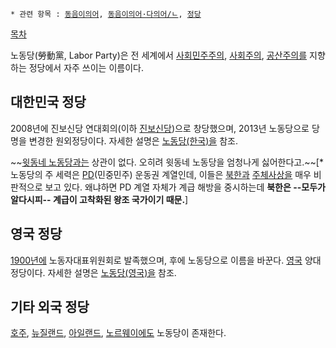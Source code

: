  * 관련 항목 : [[동음이의어]], [[동음이의어·다의어/ㄴ]], [[정당]]

[[목차]]

노동당(勞動黨, Labor Party)은 전 세계에서 [[사회민주주의]], [[사회주의]], [[공산주의]]를 지향하는 정당에서 자주 쓰이는 이름이다.

== 대한민국 정당 ==
2008년에 진보신당 연대회의(이하 [[진보신당]])으로 창당했으며, 2013년 노동당으로 당명을 변경한 원외정당이다. 자세한 설명은 [[노동당(한국)]]을 참조.

~~[[조선노동당|윗동네 노동당]]과는 상관이 없다. 오히려 윗동네 노동당을 엄청나게 싫어한다고.~~[* 노동당의 주 세력은 [[PD]](민중민주) 운동권 계열인데, 이들은 [[북한]]과 [[주체사상]]을 매우 비판적으로 보고 있다. 왜냐하면 PD 계열 자체가 계급 해방을 중시하는데 '''북한은 --모두가 알다시피-- 계급이 고착화된 왕조 국가이기 때문.''']

== 영국 정당 ==
[[1900년]]에 노동자대표위원회로 발족했으며, 후에 노동당으로 이름을 바꾼다. [[영국]] 양대 정당이다. 자세한 설명은 [[노동당(영국)]]을 참조.

== 기타 외국 정당 ==
[[호주]], [[뉴질랜드]], [[아일랜드]], [[노르웨이]]에도 노동당이 존재한다.
